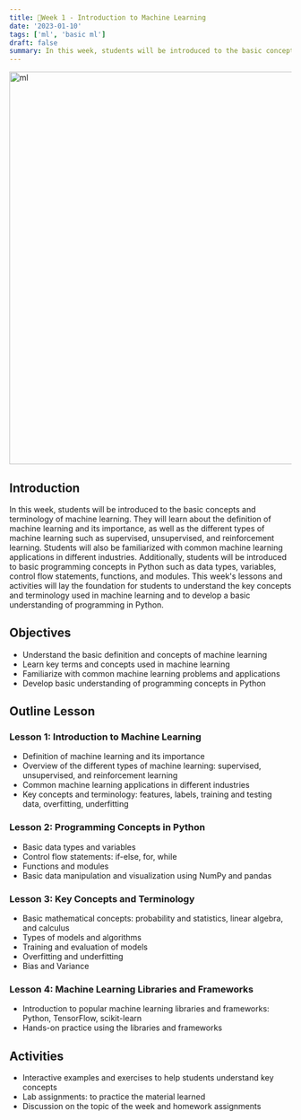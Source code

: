 ---
title: 📘Week 1 - Introduction to Machine Learning
date: '2023-01-10'
tags: ['ml', 'basic ml']
draft: false
summary: In this week, students will be introduced to the basic concepts and terminology of machine learning.
---

<div className="grid place-items-center">
  <img
    className="inline rounded-lg"
    src="https://i.pinimg.com/originals/c3/2a/9c/c32a9c330e742d3e7eec31695d7059d5.gif"
    alt="ml"
    width="700"
    height="700"
  />
</div>

## Introduction

In this week, students will be introduced to the basic concepts and terminology of machine learning. They will learn about the definition of machine learning and its importance, as well as the different types of machine learning such as supervised, unsupervised, and reinforcement learning. Students will also be familiarized with common machine learning applications in different industries. Additionally, students will be introduced to basic programming concepts in Python such as data types, variables, control flow statements, functions, and modules. This week's lessons and activities will lay the foundation for students to understand the key concepts and terminology used in machine learning and to develop a basic understanding of programming in Python.

## Objectives
- Understand the basic definition and concepts of machine learning
- Learn key terms and concepts used in machine learning
- Familiarize with common machine learning problems and applications
- Develop basic understanding of programming concepts in Python

## Outline Lesson
### Lesson 1: Introduction to Machine Learning
- Definition of machine learning and its importance
- Overview of the different types of machine learning: supervised, unsupervised, and reinforcement learning
- Common machine learning applications in different industries
- Key concepts and terminology: features, labels, training and testing data, overfitting, underfitting

### Lesson 2: Programming Concepts in Python
- Basic data types and variables
- Control flow statements: if-else, for, while
- Functions and modules
- Basic data manipulation and visualization using NumPy and pandas

### Lesson 3: Key Concepts and Terminology
- Basic mathematical concepts: probability and statistics, linear algebra, and calculus
- Types of models and algorithms
- Training and evaluation of models
- Overfitting and underfitting
- Bias and Variance

### Lesson 4: Machine Learning Libraries and Frameworks
- Introduction to popular machine learning libraries and frameworks: Python, TensorFlow, scikit-learn
- Hands-on practice using the libraries and frameworks

## Activities
- Interactive examples and exercises to help students understand key concepts
- Lab assignments: to practice the material learned
- Discussion on the topic of the week and homework assignments